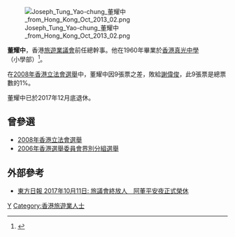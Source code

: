
[[File:Joseph_Tung_Yao-chung_董耀中_from_Hong_Kong_Oct_2013_02.png|thumb]]

'''董耀中'''，香港[[旅遊業議會|旅遊業議會]]前任總幹事。他在1960年畢業於[[香港真光中學|香港真光中學]]（小學部）<ref>{{cite news |title=香港眞光中學 畢業學生姓名 |url=https://mmis.hkpl.gov.hk/coverpage/-/coverpage/view?p_r_p_-1078056564_c=QF757YsWv5%2FH7zGe%2FKF%2BFHJ4GHrApXeX&_coverpage_WAR_mmisportalportlet_o=4&_coverpage_WAR_mmisportalportlet_actual_q=%28%20verbatim_dc.collection%3A%28%22Old%5C%20HK%5C%20Newspapers%22%29%20%29%20AND+%28%20%28%20allTermsMandatory%3A%28true%29%20OR+all_dc.title%3A%28%E8%81%96%E5%A3%AB%E6%8F%90%E5%8F%8D%E5%A0%82%29%20OR+all_dc.creator%3A%28%E8%81%96%E5%A3%AB%E6%8F%90%E5%8F%8D%E5%A0%82%29%20OR+all_dc.contributor%3A%28%E8%81%96%E5%A3%AB%E6%8F%90%E5%8F%8D%E5%A0%82%29%20OR+all_dc.subject%3A%28%E8%81%96%E5%A3%AB%E6%8F%90%E5%8F%8D%E5%A0%82%29%20OR+fulltext%3A%28%E8%81%96%E5%A3%AB%E6%8F%90%E5%8F%8D%E5%A0%82%29%20OR+all_dc.description%3A%28%E8%81%96%E5%A3%AB%E6%8F%90%E5%8F%8D%E5%A0%82%29%20%29%20%29&_coverpage_WAR_mmisportalportlet_sort_order=asc&_coverpage_WAR_mmisportalportlet_sort_field=dc.publicationdate_bsort&_coverpage_WAR_mmisportalportlet_log=Y&_coverpage_WAR_mmisportalportlet_filter=dc.publicationdate_dt%3A%5B1960-01-01T00%3A00%3A00Z+TO+1969-12-31T15%3A59%3A59Z%5D |page=13 |language= |publisher=華僑日報 |date=1960-07-12 |accessdate=2022-02-03 |quote= |archive-date=2022-02-04 |archive-url=https://web.archive.org/web/20220204082502/https://mmis.hkpl.gov.hk/coverpage/-/coverpage/view?p_r_p_-1078056564_c=QF757YsWv5%2FH7zGe%2FKF%2BFHJ4GHrApXeX&_coverpage_WAR_mmisportalportlet_o=4&_coverpage_WAR_mmisportalportlet_actual_q=%28%20verbatim_dc.collection%3A%28%22Old%5C%20HK%5C%20Newspapers%22%29%20%29%20AND+%28%20%28%20allTermsMandatory%3A%28true%29%20OR+all_dc.title%3A%28%E8%81%96%E5%A3%AB%E6%8F%90%E5%8F%8D%E5%A0%82%29%20OR+all_dc.creator%3A%28%E8%81%96%E5%A3%AB%E6%8F%90%E5%8F%8D%E5%A0%82%29%20OR+all_dc.contributor%3A%28%E8%81%96%E5%A3%AB%E6%8F%90%E5%8F%8D%E5%A0%82%29%20OR+all_dc.subject%3A%28%E8%81%96%E5%A3%AB%E6%8F%90%E5%8F%8D%E5%A0%82%29%20OR+fulltext%3A%28%E8%81%96%E5%A3%AB%E6%8F%90%E5%8F%8D%E5%A0%82%29%20OR+all_dc.description%3A%28%E8%81%96%E5%A3%AB%E6%8F%90%E5%8F%8D%E5%A0%82%29%20%29%20%29&_coverpage_WAR_mmisportalportlet_sort_order=asc&_coverpage_WAR_mmisportalportlet_sort_field=dc.publicationdate_bsort&_coverpage_WAR_mmisportalportlet_log=Y&_coverpage_WAR_mmisportalportlet_filter=dc.publicationdate_dt%3A%5B1960-01-01T00%3A00%3A00Z+TO+1969-12-31T15%3A59%3A59Z%5D |dead-url=no }}</ref>。

在[[2008年香港立法會選舉|2008年香港立法會選舉]]中，董耀中因9張票之差，敗給[[謝偉俊|謝偉俊]]，此9張票是總票數的1%。

董耀中已於2017年12月底退休。

==曾參選==
*[[2008年香港立法會選舉|2008年香港立法會選舉]]
*[[2006年香港選舉委員會界別分組選舉|2006年香港選舉委員會界別分組選舉]]

==外部參考==
*[https://web.archive.org/web/20171011232947/http://orientaldaily.on.cc/cnt/news/20171011/00176_135.html 東方日報 2017年10月11日: 旅議會終放人　阿董平安夜正式榮休]

[[Category:董姓|Y]]
[[Category:香港旅遊業人士|Category:香港旅遊業人士]]